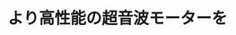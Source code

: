 ﻿---
title: "より高性能の超音波モーターを"
category: "工学院"
vol: 15
interviewee: "上羽 貞行 "
url: ""
tags: ["モータ","音","音波","モーター"]
pdf: "15-2.pdf"
career: ""
preface: ""
---
